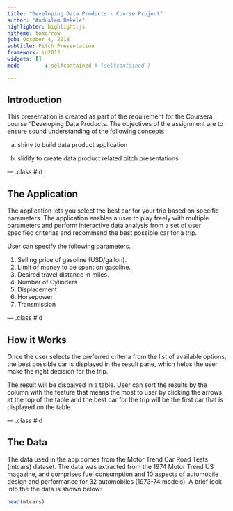 ---
title: "Developing Data Products - Course Project"
author: "Andualem Bekele"
highlighter: highlight.js
hitheme: tomorrow
job: October 4, 2018
subtitle: Pitch Presentation
framework: io2012
widgets: []
mode        : selfcontained # {selfcontained }

--- 

## Introduction


This presentation is created as part of the requirement for the Coursera course "Developing Data Products. The objectives of the assignment are to ensure sound understanding of the following concepts

  a. shiny to build data product application 
  
  b. slidify to create data product related pitch presentations

--- .class #id

## The Application

The application lets you select the best car for your trip based on specific parameters. The application enables a user to play freely with multiple parameters and perform interactive data analysis from a set of user specified criterias and recommend the best possible car for a trip.


User can specify the following parameters. 

1.  Selling price of gasoline (USD/gallon).
2.  Limit of money to be spent on gasoline.
3.  Desired travel distance in miles.
4.  Number of Cylinders
5.  Displacement
6.  Horsepower
7.  Transmission

--- .class #id

## How it Works
Once the user selects the preferred criteria from the list of available options, the best possible car is displayed in the result pane, which helps the user make the right decision for the trip.

The result will be dispalyed in a table. User can sort the results by the column with the feature that means the most to user by clicking the arrows at the top of the table and the best car for the trip will be the first car that is displayed on the table.

--- .class #id

## The Data
The data used in the app comes from the Motor Trend Car Road Tests (mtcars) dataset. The data was extracted from the 1974 Motor Trend US magazine, and comprises fuel consumption and 10 aspects of automobile design and performance for 32 automobiles (1973-74 models). A brief look into the the data is shown below:

``` {r}
head(mtcars)
```
